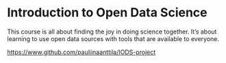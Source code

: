 
# Introduction to Open Data Science

This course is all about finding the joy in doing science together. It's about learning to use open data sources with tools that are available to everyone. 

[https://www.github.com/pauliinaanttila/IODS-project](https://www.github.com/pauliinaanttila/IODS-project)